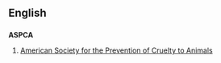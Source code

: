 ==English==
==={{initialism}}===
'''ASPCA'''

#[[w:American Society for the Prevention of Cruelty to Animals|American Society for the Prevention of Cruelty to Animals]]